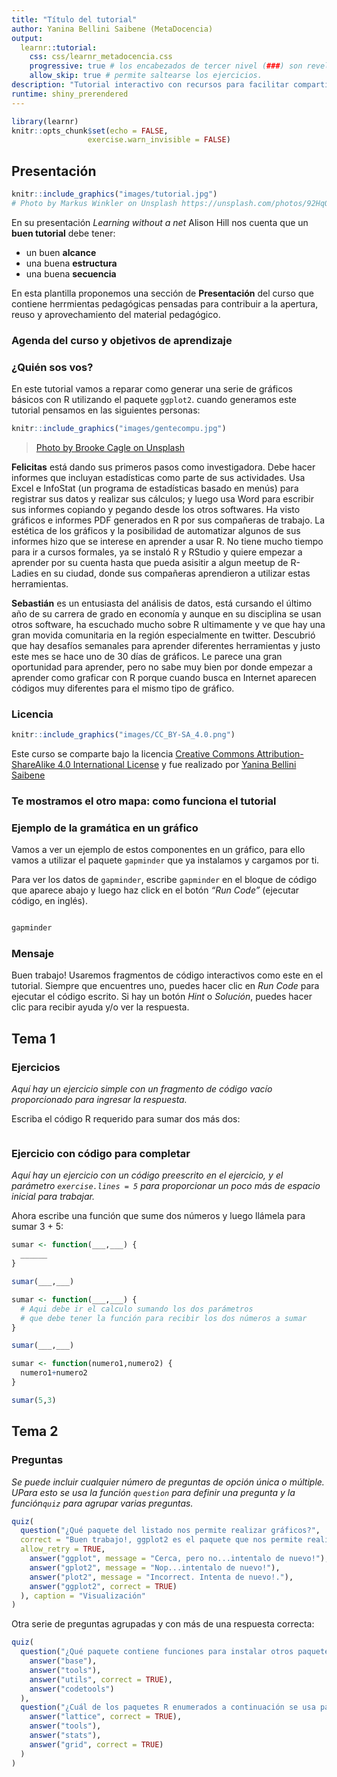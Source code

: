 ```yaml
---
title: "Título del tutorial"
author: Yanina Bellini Saibene (MetaDocencia)
output: 
  learnr::tutorial:
    css: css/learnr_metadocencia.css
    progressive: true # los encabezados de tercer nivel (###) son revelados progresivamente 
    allow_skip: true # permite saltearse los ejercicios. 
description: "Tutorial interactivo con recursos para facilitar compartirlos y reusarlos" # Esta descripción se ve en el panel Tutorial de RStudio 
runtime: shiny_prerendered
---
```


```r
library(learnr)
knitr::opts_chunk$set(echo = FALSE,
                 exercise.warn_invisible = FALSE)
```

## Presentación 

```r
knitr::include_graphics("images/tutorial.jpg")
# Photo by Markus Winkler on Unsplash https://unsplash.com/photos/92HqQ0ZvKDA?utm_source=unsplash&utm_medium=referral&utm_content=creditShareLink
```
En su presentación _Learning without a net_ Alison Hill nos cuenta que un **buen tutorial** debe tener:

* un buen **alcance**
* una buena **estructura**
* una buena **secuencia**

En esta plantilla proponemos una sección de __Presentación__ del curso que contiene herrmientas pedagógicas pensadas para contribuir a la apertura, reuso y aprovechamiento del material pedagógico.

### Agenda del curso y objetivos de aprendizaje


### ¿Quién sos vos?

En este tutorial vamos a reparar como generar una serie de gráficos básicos con R utilizando el paquete `ggplot2`.  cuando generamos este tutorial pensamos en las siguientes personas:

```r
knitr::include_graphics("images/gentecompu.jpg")  
```
> [Photo by Brooke Cagle on Unsplash](https://unsplash.com/photos/C-v1p2DTakA)

**Felicitas** está dando sus primeros pasos como investigadora. Debe hacer informes que incluyan estadísticas como parte de sus actividades. Usa Excel e InfoStat (un programa de estadísticas basado en menús) para registrar sus datos y realizar sus cálculos; y luego usa Word para escribir sus informes copiando y pegando desde los otros softwares. Ha visto gráficos e informes PDF generados en R por sus compañeras de trabajo. La estética de los gráficos y la posibilidad de automatizar algunos de sus informes hizo que se interese en aprender a usar R. No tiene mucho tiempo para ir a cursos formales, ya se instaló R y RStudio y quiere empezar a aprender por su cuenta hasta que pueda asisitir a algun meetup de R-Ladies en su ciudad, donde sus compañeras aprendieron a utilizar estas herramientas.

**Sebastián** es un entusiasta del análisis de datos, está cursando el último año de su carrera de grado en economía y aunque en su disciplina se usan otros software, ha escuchado mucho sobre R ultimamente y ve que hay una gran movida comunitaria en la región especialmente en twitter.  Descubrió que hay desafíos semanales para aprender diferentes herramientas y justo este mes se hace uno de 30 días de gráficos.  Le parece una gran oportunidad para aprender, pero no sabe muy bien por donde empezar a aprender como graficar con R porque cuando busca en Internet aparecen códigos muy diferentes para el mismo tipo de gráfico.


### Licencia

```r
knitr::include_graphics("images/CC_BY-SA_4.0.png")  
```

Este curso se comparte bajo la licencia [Creative Commons Attribution-ShareAlike 4.0 International License](https://creativecommons.org/licenses/by-sa/4.0/deed.es_ES) y fue realizado por [Yanina Bellini Saibene](https://yabellini.netlify.app/)

### Te mostramos el otro mapa: como funciona el tutorial

### Ejemplo de la gramática en un gráfico

Vamos a ver un ejemplo de estos componentes en un gráfico, para ello vamos a utilizar el paquete `gapminder` que ya instalamos y cargamos por ti.

Para ver los datos de `gapminder`, escribe `gapminder` en el bloque de código que aparece abajo y luego haz click en el botón _"Run Code"_ (ejecutar código, en inglés).

```r


```

```r
gapminder
```

### Mensaje

Buen trabajo! Usaremos fragmentos de código interactivos como este en el tutorial. Siempre que encuentres uno, puedes hacer clic en _Run Code_ para ejecutar el código escrito. Si hay un botón _Hint_ o _Solución_, puedes hacer clic para recibir ayuda y/o ver la respuesta.



## Tema 1

### Ejercicios

*Aquí hay un ejercicio simple con un fragmento de código vacío proporcionado para ingresar la respuesta.*

Escriba el código R requerido para sumar dos más dos:

```r

```

### Ejercicio con código para completar

*Aquí hay un ejercicio con un código preescrito en el ejercicio, y el parámetro `exercise.lines = 5` para proporcionar un poco más de espacio inicial para trabajar.*

Ahora escribe una función que sume dos números y luego llámela para sumar 3 + 5:

```r
sumar <- function(___,___) {
  ______
}

sumar(___,___)
```

```r
sumar <- function(___,___) {
  # Aqui debe ir el calculo sumando los dos parámetros 
  # que debe tener la función para recibir los dos números a sumar
}

sumar(___,___)
```

```r
sumar <- function(numero1,numero2) {
  numero1+numero2
}

sumar(5,3)
```


## Tema 2

### Preguntas

*Se puede incluir cualquier número de preguntas de opción única o múltiple. UPara esto se usa la función `question` para definir una pregunta y la función` quiz` para agrupar varias preguntas.*

```r

quiz(
  question("¿Qué paquete del listado nos permite realizar gráficos?", 
  correct = "Buen trabajo!, ggplot2 es el paquete que nos permite realizar gráficos.", 
  allow_retry = TRUE,
    answer("ggplot", message = "Cerca, pero no...intentalo de nuevo!"),
    answer("gplot2", message = "Nop...intentalo de nuevo!"),
    answer("plot2", message = "Incorrect. Intenta de nuevo!."),
    answer("ggplot2", correct = TRUE)
  ), caption = "Visualización"
)

```

Otra serie de preguntas agrupadas y con más de una respuesta correcta:

```r
quiz(
  question("¿Qué paquete contiene funciones para instalar otros paquetes R?",
    answer("base"),
    answer("tools"),
    answer("utils", correct = TRUE),
    answer("codetools")
  ),
  question("¿Cuál de los paquetes R enumerados a continuación se usa para crear gráficos?",
    answer("lattice", correct = TRUE),
    answer("tools"),
    answer("stats"),
    answer("grid", correct = TRUE)
  )
)
```
